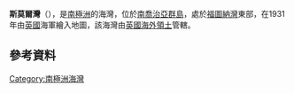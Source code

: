 {{coord|54|7|S|36|47|W|display=title}}

'''斯莫爾灣'''（{{lang-en|Small Bay}}），是[[南極洲|南極洲]]的海灣，位於[[南喬治亞群島|南喬治亞群島]]，處於[[福圖納灣|福圖納灣]]東部，在1931年由[[英國|英國]]海軍繪入地圖，該海灣由[[英國海外領土|英國海外領土]]管轄。

==參考資料==
{{usgs-gazetteer}}

{{Antarctica-geo-stub}}
[[Category:南極洲海灣|Category:南極洲海灣]]